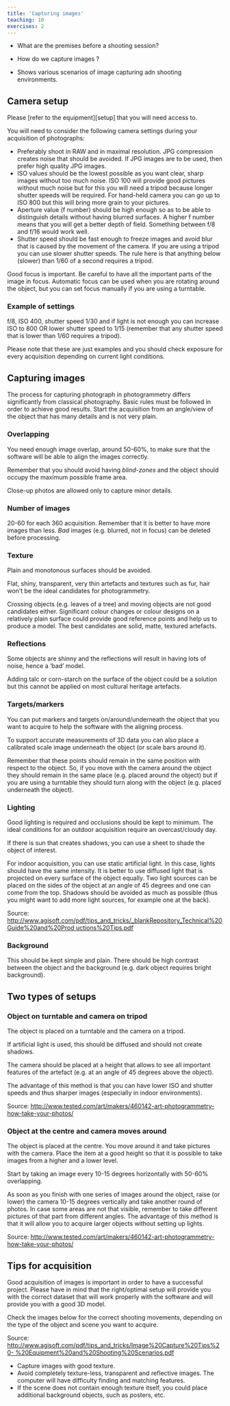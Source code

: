 ```yaml
---
title: 'Capturing images'
teaching: 10
exercises: 2
---
```

:::::::::::::::::::::::::::::::::::::: questions
- What are the premises before a shooting session?

- How do we capture images ?

::::::::::::::::::::::::::::::::::::::::::::::::

::::::::::::::::::::::::::::::::::::: objectives

- Shows various scenarios of image capturing adn shooting environments.

::::::::::::::::::::::::::::::::::::::::::::::::


## Camera setup

Please [refer to the equipment][setup] that you will need
access to.

You will need to consider the following
camera settings during your acquisition
of photographs:


-	Preferably shoot in RAW and in maximal 
resolution. JPG compression creates noise that should 
be avoided. 
If JPG images are to be used, then prefer 
high quality JPG images.
-	ISO values should be the lowest possible 
as you want clear, sharp images without 
too much noise. ISO 100 will provide good 
pictures without much noise but for this 
you will need a tripod because longer shutter 
speeds will be required. For hand-held camera you 
can go up to ISO 800 but this will bring more 
grain to your pictures.
-	Aperture value (f number) should be high 
enough so as to be able to distinguish details 
without having blurred surfaces. A higher f 
number means that you will get a better depth 
of field.
Something between f/8 and f/16 would work well.
-	Shutter speed should be fast enough to freeze 
images and avoid blur that is caused by the movement 
of the camera. If you are using a tripod you can use 
slower shutter speeds. The rule here is that anything 
below (slower) than 1/60 of a second requires a tripod.

Good focus is important. Be careful to have all the important parts of the image in focus. Automatic focus can be used when you are rotating around the object, but you can set focus manually if you are using a turntable.

### Example of settings

f/8, ISO 400, shutter speed 1/30 and if light is not enough you can increase ISO to 800 OR lower shutter speed to 1/15 (remember that any shutter speed that is lower than 1/60 requires a tripod). 

Please note that these are just examples and you should check exposure for every acquisition depending on current light conditions.


## Capturing images
The process for capturing photograph in photogrammetry differs significantly from classical photography. Basic rules must be followed in order to achieve good results.
Start the acquisition from an angle/view of 
the object that has many details and is not very plain.


### Overlapping
You need enough image overlap, around 50-60%, to 
make sure that the software will be able to 
align the images correctly. 

Remember that 
you should avoid having *blind-zones* and the 
object should occupy the maximum possible frame area. 

Close-up photos are allowed only to capture minor details.

### Number of images
20-60 for each 360 acquisition. 
Remember that it is better to have more images 
than less. 
*Bad* images (e.g. blurred, not in focus) can be 
deleted before processing.

### Texture
Plain and monotonous surfaces should be avoided. 

Flat, shiny, transparent, very thin artefacts 
and textures such as fur, hair won’t be the 
ideal candidates for photogrammetry. 

Crossing objects (e.g. leaves of a tree) and 
moving objects are not good candidates either. 
Significant colour changes or colour designs 
on a relatively plain surface could provide 
good reference points and help us to 
produce a model. 
The best candidates are solid, matte, textured artefacts.

### Reflections
Some objects are shinny and the 
reflections will result in having lots 
of noise, hence a ‘bad’ model. 

Adding talc or corn-starch on the 
surface of the object could be a solution 
but this cannot be applied on most 
cultural heritage artefacts.

### Targets/markers
You can put markers and targets 
on/around/underneath the object 
that you want to acquire to help the 
software with the aligning process. 

To support accurate measurements of 3D 
data you can also place a calibrated scale 
image underneath the object (or scale bars around it). 

Remember that these points should remain in 
the same position with respect to the object. 
So, if you move with the camera around the object 
they should remain in the same place 
(e.g. placed around the object) but if 
you are using a turntable they should turn 
along with the object (e.g. placed underneath the object).
 

### Lighting
Good lighting is required and occlusions 
should be kept to minimum. The ideal conditions 
for an outdoor acquisition require an 
overcast/cloudy day. 

If there is sun that creates shadows, 
you can use a sheet to shade the object of interest. 

For
indoor acquisition, you can use static artificial 
light. In this case, lights should have the same 
intensity. It is better to use diffused light 
that is projected on every surface of the object equally. Two light sources can be placed on the sides 
of the object at an angle of 45 degrees and one
can come from the top. Shadows should be avoided 
as much as possible (thus you might want to add 
more light sources, for example one at the back).


Source: [http://www.agisoft.com/pdf/tips_and_tricks/_blankRepository_Technical%20Guide%20and%20Prod uctions%20Tips.pdf](http://www.agisoft.com/pdf/tips_and_tricks/_blankRepository_Technical%20Guide%20and%20Prod uctions%20Tips.pdf)

### Background
This should be kept simple and plain. 
There should be high contrast between the 
object and the background (e.g. dark object 
requires bright background).


## Two types of setups

### Object on turntable and camera on tripod
The object is placed on a turntable and the 
camera on a tripod. 

If artificial light is used, 
this should be diffused and should not create shadows. 

The camera should be placed at a height that 
allows to see all important features of the 
artefact (e.g. at an angle of 45 degrees above the object). 

The advantage of this method is that you can have 
lower ISO and shutter speeds and thus sharper images (especially in indoor environments).
 

Source: [http://www.tested.com/art/makers/460142-art-photogrammetry-how-take-your-photos/](http://www.tested.com/art/makers/460142-art-photogrammetry-how-take-your-photos/)
 
### Object at the centre and camera moves around

The object is placed at the centre. 
You move around it and take pictures with the camera. 
Place the item at a good height so that it is 
possible to take images from a higher and a lower level. 

Start by taking an image every 10-15 degrees 
horizontally with 50-60% overlapping. 

As soon as you finish with one series of images 
around the object, raise (or lower) the camera 
10-15 degrees vertically and take another round 
of photos. 
In case some areas are not that visible, 
remember to take different pictures of that 
part from different angles. The advantage of this 
method is that it will allow you to acquire larger 
objects without setting up lights.


Source: [http://www.tested.com/art/makers/460142-art-photogrammetry-how-take-your-photos/](http://www.tested.com/art/makers/460142-art-photogrammetry-how-take-your-photos/)


## Tips for acquisition

Good acquisition of images is 
important in order to have a 
successful project. 
Please have in mind that the right/optimal setup 
will provide you with the correct dataset that 
will work properly with the software and will 
provide you with a good 3D model. 

Check the images below for the correct 
shooting movements, depending on the type of 
the object and scene you want to acquire.


Source: [http://www.agisoft.com/pdf/tips_and_tricks/Image%20Capture%20Tips%20-
%20Equipment%20and%20Shooting%20Scenarios.pdf](http://www.agisoft.com/pdf/tips_and_tricks/Image%20Capture%20Tips%20-
%20Equipment%20and%20Shooting%20Scenarios.pdf)


- Capture images with good texture.
- Avoid completely texture-less, 
transparent and reflective images. 
The computer will have difficulty 
finding and matching features.
- If the scene does not contain 
enough texture itself, you could 
place additional background objects, 
such as posters, etc.
